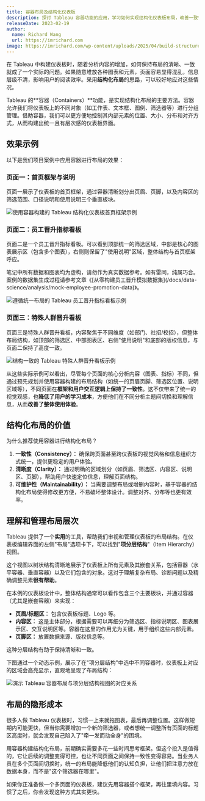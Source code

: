 ```yaml
---
title: 容器布局及结构化仪表板
description: 探讨 Tableau 容器功能的应用，学习如何实现结构化仪表板布局，改善一致性与可维护性
releaseDate: 2023-02-19
author:
  name: Richard Wang
  url: https://imrichard.com
image: https://imrichard.com/wp-content/uploads/2025/04/build-structured-tableau-dashboard-with-containers.avif
---
```


在 Tableau 中构建仪表板时，随着分析内容的增加，如何保持布局的清晰、一致就成了一个实际的问题。如果随意堆放各种图表和元素，页面容易显得混乱，信息层级不清，影响用户的阅读效率。采用**结构化布局**的思路，可以较好地应对这些情况。

Tableau 的**容器（Containers）**功能，是实现结构化布局的主要方法。容器允许我们将仪表板上的不同对象（如工作表、文本框、图例、筛选器等）进行分组管理。借助容器，我们可以更方便地控制其内部元素的位置、大小、分布和对齐方式，从而构建出统一且有层次感的仪表板界面。

## 效果示例

以下是我们项目案例中应用容器进行布局的效果：

### 页面一：首页框架与说明

页面一展示了仪表板的首页框架，通过容器清晰划分出页眉、页脚，以及内容区的筛选范围、口径说明和使用说明三个垂直板块。

![使用容器构建的 Tableau 结构化仪表板首页框架示例](https://imrichard.com/wp-content/uploads/2025/04/tableau-structured-dashboard-overview.avif)

### 页面二：员工晋升指标看板

页面二是一个员工晋升指标看板。可以看到顶部统一的筛选区域，中部是核心的图表展示区（包含多个图表），右侧则保留了"使用说明"区域，整体结构与首页框架呼应。

<Callout type="info">
  笔记中所有数据和图表均为虚构，请勿作为真实数据参考。如有雷同，纯属巧合。案例的数据集生成过程请参考文章《[从零构建员工晋升模拟数据集](/docs/data-science/analysis/mock-employee-promotion-data)》。
</Callout>

![遵循统一布局的 Tableau 员工晋升指标看板示例](https://imrichard.com/wp-content/uploads/2025/04/tableau-structured-dashboard-detail-analysis-scaled.avif)

### 页面三：特殊人群晋升看板

页面三是特殊人群晋升看板，内容聚焦于不同维度（如部门、社招/校招），但整体布局结构，如顶部的筛选区、中部图表区、右侧"使用说明"和底部的版权信息，与页面二保持了高度一致。

![结构一致的 Tableau 特殊人群晋升看板示例](https://imrichard.com/wp-content/uploads/2025/04/tableau-structured-dashboard-additional-analysis-scaled.avif)

从这些实际示例可以看出，尽管每个页面的核心分析内容（图表、指标）不同，但通过预先规划并使用容器构建的布局结构（如统一的页眉页脚、筛选区位置、说明区域等），不同页面在**框架和用户交互逻辑上保持了一致性**。这不仅带来了统一的视觉观感，也**降低了用户的学习成本**，方便他们在不同分析主题间切换和理解信息，从而**改善了整体使用体验**。

## 结构化布局的价值

为什么推荐使用容器进行结构化布局？

1. **一致性（Consistency）：** 确保跨页面甚至跨仪表板的视觉风格和信息组织方式统一，提供更稳定的用户体验。
2. **清晰度（Clarity）：** 通过明确的区域划分（如页眉、筛选区、内容区、说明区、页脚），帮助用户快速定位信息，理解页面结构。
3. **可维护性（Maintainability）：** 当需要调整布局或增删内容时，基于容器的结构化布局使得修改更方便，不易破坏整体设计。调整对齐、分布等也更有效率。

## 理解和管理布局层次

Tableau 提供了一个**实用**的工具，帮助我们审视和管理仪表板的布局结构。在仪表板编辑界面的左侧"布局"选项卡下，可以找到"**项分层结构**"（Item Hierarchy）视图。

这个视图以树状结构清晰地展示了仪表板上所有元素及其嵌套关系，包括容器（水平容器、垂直容器）以及它们包含的对象。这对于理解复杂布局、诊断问题以及精确调整元素**很有帮助**。

在本例的仪表板设计中，整体结构通常可以看作包含三个主要板块，并通过容器（尤其是嵌套容器）来实现：

- **页眉/标题区：** 包含仪表板标题、Logo 等。
- **内容区：** 这是主体部分，根据需要可以再细分为筛选区、指标说明区、图表展示区、交互说明区等。容器在这里的作用尤为关键，用于组织这些内部元素。
- **页脚区：** 放置数据来源、版权信息等。

这种分层结构有助于保持清晰和一致。

下图通过一个动态示例，展示了在"项分层结构"中选中不同容器时，仪表板上对应的区域会高亮显示，直观地呈现了布局结构：

![演示 Tableau 容器布局与项分层结构视图的对应关系](https://imrichard.com/wp-content/uploads/2025/04/tableau-container-item-hierarchy-demo.gif)

## 布局的隐形成本

很多人做 Tableau 仪表板时，习惯一上来就拖图表，最后再调整位置。这样做短期内可能更快，但当你需要增加一个新的筛选器，或者想统一调整所有页面的标题区高度时，就会发现自己陷入了"牵一发而动全身"的困境。

用容器构建结构化布局，前期确实需要多花一些时间思考框架。但这个投入是值得的，它让后续的调整变得可控，也让不同页面之间保持一致性变得容易。当业务人员在多个页面间切换时，统一的布局能降低他们的认知负担，让他们把注意力放在数据本身，而不是"这个筛选器在哪里"。

如果你正准备做一个多页面的仪表板，建议先用容器搭个框架，再往里填内容。习惯了之后，你会发现这种方式其实更快。
